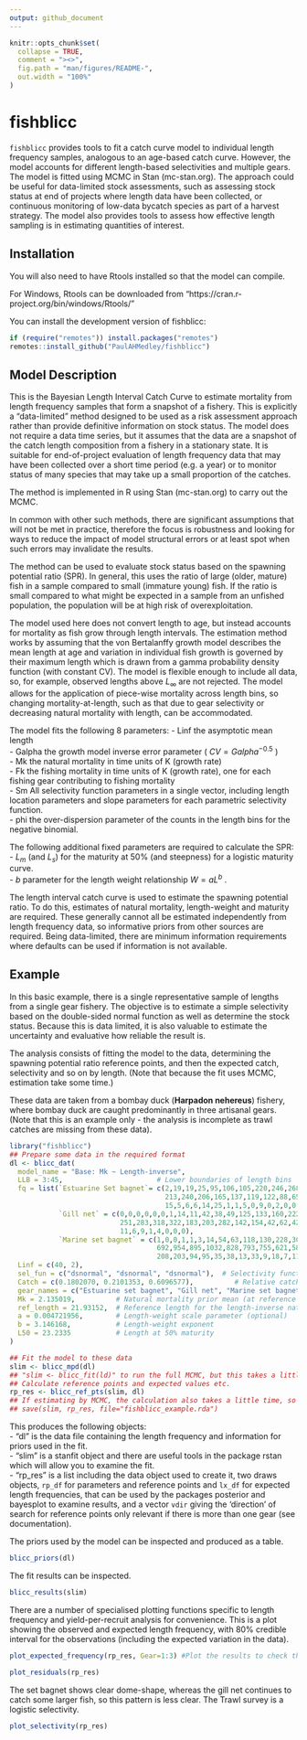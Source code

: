 ```yaml
---
output: github_document
---
```


<!-- README.md is generated from README.Rmd. Please edit that file -->

```r
knitr::opts_chunk$set(
  collapse = TRUE,
  comment = "><>",
  fig.path = "man/figures/README-",
  out.width = "100%"
)
```

# fishblicc

<!-- badges: start -->
<!-- badges: end -->

`fishblicc` provides tools to fit a catch curve model to individual length frequency samples, analogous to an age-based catch curve. However, the model accounts for different length-based selectivities and multiple gears. The model is fitted using MCMC in Stan (mc-stan.org). The approach could be useful for data-limited stock assessments, such as assessing stock status at end of projects where length data have been collected, or continuous monitoring of low-data bycatch species as part of a harvest strategy. The model also provides tools to assess how effective length sampling is in estimating quantities of interest.  

## Installation

You will also need to have Rtools installed so that the model can compile. 

For Windows, Rtools can be downloaded from "https://cran.r-project.org/bin/windows/Rtools/"


You can install the development version of fishblicc:

``` r
if (require("remotes")) install.packages("remotes")
remotes::install_github("PaulAHMedley/fishblicc")
```

## Model Description

This is the Bayesian Length Interval Catch Curve to estimate mortality from length frequency samples that form a snapshot of a fishery. This is explicitly a "data-limited" method designed to be used as a risk assessment approach rather than provide definitive information on stock status. The model does not require a data time series, but it assumes that the data are a snapshot of the catch length composition from a fishery in a stationary state. It is suitable for end-of-project evaluation of length frequency data that may have been collected over a short time period (e.g. a year) or to monitor status of many species that may take up a small proportion of the catches.  

The method is implemented in R using Stan (mc-stan.org) to carry out the MCMC.  

In common with other such methods, there are significant assumptions that will not be met in practice, therefore the focus is robustness and looking for ways to reduce the impact of model structural errors or at least spot when such errors may invalidate the results.  

The method can be used to evaluate stock status based on the spawning potential ratio (SPR). In general, this uses the ratio of large (older, mature) fish in a sample compared to small (immature young) fish. If the ratio is small compared to what might be expected in a sample from an unfished population, the population will be at high risk of overexploitation.  

The model used here does not convert length to age, but instead accounts for mortality as fish grow through length intervals. The estimation method works by assuming that the von Bertalanffy growth model describes the mean length at age and variation in individual fish growth is governed by their maximum length which is drawn from a gamma probability density function (with constant CV). The model is flexible enough to include all data, so, for example, observed lengths above $L_\infty$ are not rejected. The model allows for the application of piece-wise mortality across length bins, so changing mortality-at-length, such as that due to gear selectivity or decreasing natural mortality with length, can be accommodated.  

The model fits the following 8 parameters:
  - Linf the asymptotic mean length  
  - Galpha the growth model inverse error parameter ( $CV = Galpha^{-0.5}$ )  
  - Mk the natural mortality in time units of K (growth rate)  
  - Fk the fishing mortality in time units of K (growth rate), one for each fishing gear contributing to fishing mortality  
  - Sm All selectivity function parameters in a single vector, including length location parameters and slope parameters for each parametric selectivity function.  
  - phi the over-dispersion parameter of the counts in the length bins for the negative binomial.  
  
The following additional fixed parameters are required to calculate the SPR:
  - $L_m$ (and $L_s$) for the maturity at 50% (and steepness) for a logistic maturity curve.  
  - $b$ parameter for the length weight relationship $W=aL^b$ .  

The length interval catch curve is used to estimate the spawning potential ratio. To do this, estimates of natural mortality, length-weight and maturity are required. These generally cannot all be estimated independently from length frequency data, so informative priors from other sources are required. Being data-limited, there are minimum information requirements where  defaults can be used if information is not available. 


## Example  

In this basic example, there is a single representative sample of lengths from a single gear fishery. The objective is to estimate a simple selectivity based on the double-sided normal function as well as determine the stock status. Because this is data limited, it is also valuable to estimate the uncertainty and evaluative how reliable the result is.  

The analysis consists of fitting the model to the data, determining the spawning potential ratio reference points, and then the expected catch, selectivity and so on by length. (Note that because the fit uses MCMC, estimation take some time.)  

These data are taken from a bombay duck (__Harpadon nehereus__) fishery, where bombay duck are caught predominantly in three artisanal gears. (Note that this is an example only - the analysis is incomplete as trawl catches are missing from these data).  



```r
library("fishblicc")
## Prepare some data in the required format
dl <- blicc_dat(
  model_name = "Base: Mk ~ Length-inverse",
  LLB = 3:45,                       # Lower boundaries of length bins
  fq = list(`Estuarine Set bagnet`= c(2,19,19,25,95,106,105,220,246,268,266,185,274,
                                      213,240,206,165,137,119,122,88,65,43,29,27,15,5,
                                      15,5,6,6,14,25,1,1,5,0,9,0,2,0,0,3),
            `Gill net` = c(0,0,0,0,0,0,1,14,11,42,38,49,125,133,160,222,226,341,195,
                           251,283,318,322,183,203,282,142,154,42,62,42,33,28,15,12,
                           11,6,9,1,4,0,0,0),
            `Marine set bagnet` = c(1,0,0,1,1,3,14,54,63,118,130,228,303,344,532,649,
                                    692,954,895,1032,828,793,755,621,581,472,295,362,
                                    208,203,94,95,35,38,13,33,9,18,7,11,0,2,2)), # frequency data
  Linf = c(40, 2),
  sel_fun = c("dsnormal", "dsnormal", "dsnormal"),  # Selectivity functions
  Catch = c(0.1802070, 0.2101353, 0.6096577),          # Relative catch for each gear
  gear_names = c("Estuarine set bagnet", "Gill net", "Marine set bagnet"),
  Mk = 2.135019,          # Natural mortality prior mean (at reference length)
  ref_length = 21.93152,  # Reference length for the length-inverse natural mortality model
  a = 0.004721956,        # Length-weight scale parameter (optional)
  b = 3.146168,           # Length-weight exponent
  L50 = 23.2335           # Length at 50% maturity
)

## Fit the model to these data 
slim <- blicc_mpd(dl)
## "slim <- blicc_fit(ld)" to run the full MCMC, but this takes a little time to run.
## Calculate reference points and expected values etc.
rp_res <- blicc_ref_pts(slim, dl)
## If estimating by MCMC, the calculation also takes a little time, so it is often best to save the results
## save(slim, rp_res, file="fishblicc_example.rda") 
```

This produces the following objects:  
 - "dl" is the data file containing the length frequency and information for priors used in the fit.  
 - "slim" is a stanfit object and there are useful tools in the package rstan which will allow you to examine the fit.  
 - "rp_res" is a list including the data object used to create it, two draws objects, `rp_df` for parameters and reference points and `lx_df` for expected length frequencies, that can be used by the packages posterior and bayesplot to examine results, and a vector `vdir` giving the 'direction' of search for reference points only relevant if there is more than one gear (see documentation).  

The priors used by the model can be inspected and produced as a table.  

```r
blicc_priors(dl) 
```

The fit results can be inspected.  

```r
blicc_results(slim)
```

There are a number of specialised plotting functions specific to length frequency and yield-per-recruit analysis for convenience. This is a plot showing the observed and expected length frequency, with 80% credible interval for the observations (including the expected variation in the data).  

```r
plot_expected_frequency(rp_res, Gear=1:3) #Plot the results to check the model fit
```

```r
plot_residuals(rp_res) 
```

The set bagnet shows clear dome-shape, whereas the  gill net continues to catch some larger fish, so this pattern is less clear. The Trawl survey is a logistic selectivity.  

```r
plot_selectivity(rp_res)
```

